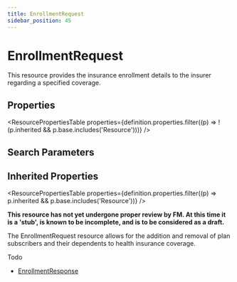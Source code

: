 ```yaml
---
title: EnrollmentRequest
sidebar_position: 45
---
```



# EnrollmentRequest

This resource provides the insurance enrollment details to the insurer regarding a specified coverage.

<Tabs queryString="section">
  <TabItem value="schema" label="Schema" default>

## Properties

<ResourcePropertiesTable
  properties={definition.properties.filter((p) => !(p.inherited && p.base.includes('Resource')))}
/>

## Search Parameters

<SearchParamsTable searchParams={definition.searchParameters} />

## Inherited Properties

<ResourcePropertiesTable properties={definition.properties.filter((p) => p.inherited && p.base.includes('Resource'))} />

  </TabItem>
<TabItem value="usage" label="Usage">
<div> <a name="scope"></a>  <p><b>This resource has not yet undergone proper review by FM. At this time it is a 'stub', is known to be incomplete, and is to be considered as a draft.</b></p> <p> The <Link to="/docs/api/fhir/resources/enrollmentrequest">EnrollmentRequest</Link> resource allows for the addition and removal of plan subscribers and their  dependents to health insurance coverage. </p> <p> Todo    </p> </div>
</TabItem>


<TabItem value="referencedBy" label="Referenced By">
<ul><li><a href="/docs/api/fhir/resources/enrollmentresponse">EnrollmentResponse</a></li></ul>
</TabItem>
</Tabs>
